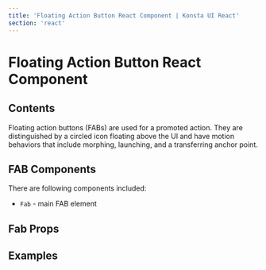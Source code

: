 ```yaml
---
title: 'Floating Action Button React Component | Konsta UI React'
section: 'react'
---
```



# Floating Action Button React Component

## Contents

Floating action buttons (FABs) are used for a promoted action. They are distinguished by a circled icon floating above the UI and have motion behaviors that include morphing, launching, and a transferring anchor point.

## FAB Components

There are following components included:

- `Fab` - main FAB element

## Fab Props

<FabProps />

## Examples

<FabExample />
